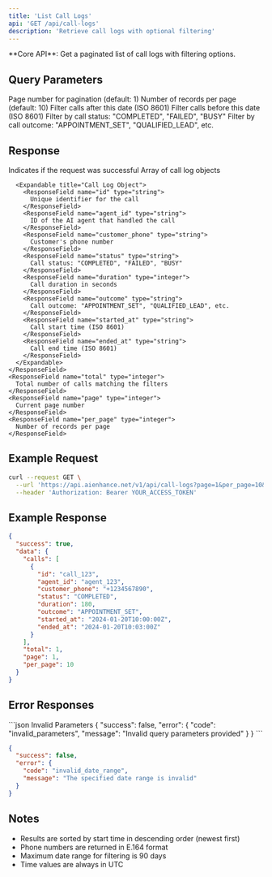 ```yaml
---
title: 'List Call Logs'
api: 'GET /api/call-logs'
description: 'Retrieve call logs with optional filtering'
---
```


<Note>
  **Core API**: Get a paginated list of call logs with filtering options.
</Note>

## Query Parameters

<ParamField query="page" type="integer">
  Page number for pagination (default: 1)
</ParamField>

<ParamField query="per_page" type="integer">
  Number of records per page (default: 10)
</ParamField>

<ParamField query="start_date" type="string">
  Filter calls after this date (ISO 8601)
</ParamField>

<ParamField query="end_date" type="string">
  Filter calls before this date (ISO 8601)
</ParamField>

<ParamField query="status" type="string">
  Filter by call status: "COMPLETED", "FAILED", "BUSY"
</ParamField>

<ParamField query="outcome" type="string">
  Filter by call outcome: "APPOINTMENT_SET", "QUALIFIED_LEAD", etc.
</ParamField>

## Response

<ResponseField name="success" type="boolean">
  Indicates if the request was successful
</ResponseField>

<ResponseField name="data" type="object">
  <Expandable title="Properties">
    <ResponseField name="calls" type="array">
      Array of call log objects
      
      <Expandable title="Call Log Object">
        <ResponseField name="id" type="string">
          Unique identifier for the call
        </ResponseField>
        <ResponseField name="agent_id" type="string">
          ID of the AI agent that handled the call
        </ResponseField>
        <ResponseField name="customer_phone" type="string">
          Customer's phone number
        </ResponseField>
        <ResponseField name="status" type="string">
          Call status: "COMPLETED", "FAILED", "BUSY"
        </ResponseField>
        <ResponseField name="duration" type="integer">
          Call duration in seconds
        </ResponseField>
        <ResponseField name="outcome" type="string">
          Call outcome: "APPOINTMENT_SET", "QUALIFIED_LEAD", etc.
        </ResponseField>
        <ResponseField name="started_at" type="string">
          Call start time (ISO 8601)
        </ResponseField>
        <ResponseField name="ended_at" type="string">
          Call end time (ISO 8601)
        </ResponseField>
      </Expandable>
    </ResponseField>
    <ResponseField name="total" type="integer">
      Total number of calls matching the filters
    </ResponseField>
    <ResponseField name="page" type="integer">
      Current page number
    </ResponseField>
    <ResponseField name="per_page" type="integer">
      Number of records per page
    </ResponseField>
  </Expandable>
</ResponseField>

## Example Request

```bash
curl --request GET \
  --url 'https://api.aienhance.net/v1/api/call-logs?page=1&per_page=10&status=COMPLETED' \
  --header 'Authorization: Bearer YOUR_ACCESS_TOKEN'
```

## Example Response

```json
{
  "success": true,
  "data": {
    "calls": [
      {
        "id": "call_123",
        "agent_id": "agent_123",
        "customer_phone": "+1234567890",
        "status": "COMPLETED",
        "duration": 180,
        "outcome": "APPOINTMENT_SET",
        "started_at": "2024-01-20T10:00:00Z",
        "ended_at": "2024-01-20T10:03:00Z"
      }
    ],
    "total": 1,
    "page": 1,
    "per_page": 10
  }
}
```

## Error Responses

<CodeGroup>
```json Invalid Parameters
{
  "success": false,
  "error": {
    "code": "invalid_parameters",
    "message": "Invalid query parameters provided"
  }
}
```

```json Invalid Date Range
{
  "success": false,
  "error": {
    "code": "invalid_date_range",
    "message": "The specified date range is invalid"
  }
}
```
</CodeGroup>

## Notes

- Results are sorted by start time in descending order (newest first)
- Phone numbers are returned in E.164 format
- Maximum date range for filtering is 90 days
- Time values are always in UTC
